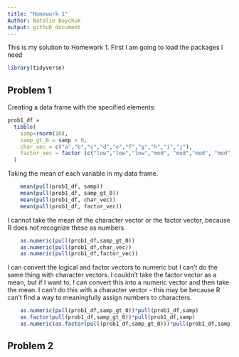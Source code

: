 ```yaml
---
title: "Homework 1"
Author: Natalie Boychuk
output: github_document
---
```


This is my solution to Homework 1. First I am going to load the packages I need 

```r
library(tidyverse)
```

## Problem 1
Creating a data frame with the specified elements:

```r
prob1_df =
  tibble(
    samp=rnorm(10),
    samp_gt_0 = samp > 0,
    char_vec = c("a","b","c","d","e","f","g","h","i","j"),
    factor_vec = factor (c("low","low","low","mod", "mod","mod", "mod", "high","high","high"))
  )
```

Taking the mean of each variable in my data frame. 

```r
    mean(pull(prob1_df, samp))
    mean(pull(prob1_df, samp_gt_0))
    mean(pull(prob1_df, char_vec))
    mean(pull(prob1_df, factor_vec))
```

I cannot take the mean of the character vector or the factor vector, because R does not recognize these as numbers.

```r
    as.numeric(pull(prob1_df,samp_gt_0))
    as.numeric(pull(prob1_df,char_vec))
    as.numeric(pull(prob1_df,factor_vec))
```

I can convert the logical and factor vectors to numeric but I can't do the same thing with character vectors. I couldn't take the factor vector as a mean, but if I want to, I can convert this into a numeric vector and then take the mean. I can't do this with a character vector - this may be because R can't find a way to meaningfully assign numbers to characters. 

```r
    as.numeric(pull(prob1_df,samp_gt_0))*pull(prob1_df,samp)
    as.factor(pull(prob1_df,samp_gt_0))*pull(prob1_df,samp)
    as.numeric(as.factor(pull(prob1_df,samp_gt_0)))*pull(prob1_df,samp)
```



## Problem 2 

